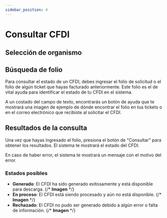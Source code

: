 ```yaml
---
sidebar_position: 4
---
```




# Consultar CFDI

<ImageDiv
        src="/img/arquos_facturame/consultar/consultar.png"
        alt="Consultar CFDI"
      />

## Selección de organismo

<SeleccionOrganismo />

## Búsqueda de folio

Para consultar el estado de un CFDI, debes ingresar el folio de solicitud o el folio de algún ticket que hayas facturado anteriormente. Este folio es el de vital ayuda para identificar el estado de tu CFDI en el sistema.

<ImageDiv
        src="/img/arquos_facturame/consultar/input-folio.png"
        alt="Consultar CFDI"
      />

A un costado del campo de texto, encontrarás un botón de ayuda que te mostrará una imagen de ejemplo de dónde encontrar el folio en tus tickets o en el correo electrónico que recibiste al solicitar el CFDI.

<ImageDiv
        src="/img/arquos_facturame/consultar/input-folio-help.png"
        alt="Consultar CFDI"
      />

## Resultados de la consulta

Una vez que hayas ingresado el folio, presiona el botón de "Consultar" para obtener los resultados. El sistema te mostrará el estado del CFDI.

<ImageDiv
        src="/img/arquos_facturame/consultar/result.png"
        alt="Resultados de la consulta"
      />

En caso de haber error, el sistema te mostrará un mensaje con el motivo del error.

<ImageDiv
        src="/img/arquos_facturame/consultar/consulta-error.png"
        alt="Error en la consulta"
      />

### Estados posibles

- **Generado**: El CFDI ha sido generado exitosamente y está disponible para descarga.
{/* **Imagen** */}
- **En proceso**: El CFDI está siendo procesado y aún no está disponible.
{/* **Imagen** */}
- **Rechazado**: El CFDI no pudo ser generado debido a algún error o falta de información.
{/* **Imagen** */}